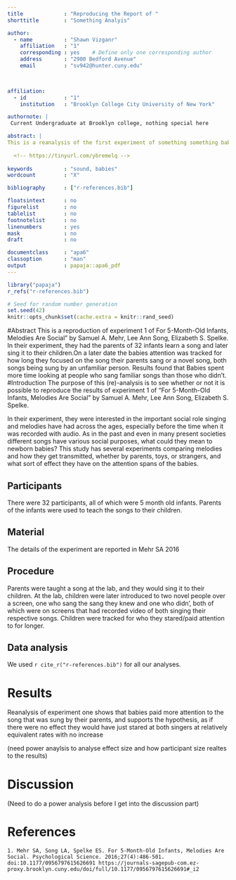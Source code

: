 ```yaml
---
title             : "Reproducing the Report of "
shorttitle        : "Something Analyis"

author: 
  - name          : "Shawn Vizganr"
    affiliation   : "1"
    corresponding : yes    # Define only one corresponding author
    address       : "2900 Bedford Avenue"
    email         : "sv942@hunter.cuny.edu"
    


affiliation:
  - id            : "1"
    institution   : "Brooklyn College City University of New York"

authornote: |
 Current Undergraduate at Brooklyn college, nothing special here

abstract: |
This is a reanalysis of the first experiment of something something baby voice recognition
  
  <!-- https://tinyurl.com/ybremelq -->
  
keywords          : "sound, babies"
wordcount         : "X"

bibliography      : ["r-references.bib"]

floatsintext      : no
figurelist        : no
tablelist         : no
footnotelist      : no
linenumbers       : yes
mask              : no
draft             : no

documentclass     : "apa6"
classoption       : "man"
output            : papaja::apa6_pdf
---
```


```r
library("papaja")
r_refs("r-references.bib")
```

```r
# Seed for random number generation
set.seed(42)
knitr::opts_chunk$set(cache.extra = knitr::rand_seed)


```
#Abstract
This is a reproduction of experiment 1 of For 5-Month-Old Infants, Melodies Are Social" by Samuel A. Mehr, Lee Ann Song, Elizabeth S. Spelke. In their experiment, they had the parents of 32 infants learn a song and later sing it to their children.On a later date the babies attention was tracked for how long they focused on the song their parents sang or a novel song, both songs being sung by an unfamiliar person. Results found that Babies spent more time looking at people who sang familiar songs than those who didn't.
#Introduction
The purpose of this (re)-analysis is to see whether or not it is possible to reproduce the results of experiment 1 of "For 5-Month-Old Infants, Melodies Are Social" by Samuel A. Mehr, Lee Ann Song, Elizabeth S. Spelke.

In their experiment, they were interested in the important social role singing and melodies have had across the ages, especially before the time when it was recorded with audio. As in the past and even in many present societies different songs have various social purposes, what could they mean to newborn babies? This study has several experiments comparing melodies and how they get transmitted, whether by parents, toys, or strangers, and what sort of effect they have on the attention spans of the babies.  


## Participants

There were 32 participants, all of which were 5 month old infants. Parents of the infants were used to teach the songs to their children.

## Material

The details of the experiment are reported in Mehr SA 2016

## Procedure

Parents were taught a song at the lab, and they would sing it to their children. At the lab, children were later introduced to two novel people over a screen, one who sang the sang they knew and one who didn', both of which were on screens that had recorded video of both singing their respective songs. Children were tracked for who they stared/paid attention to for longer. 

## Data analysis
We used `r cite_r("r-references.bib")` for all our analyses.


# Results

Reanalysis of experiment one shows that babies paid more attention to the song that was sung by their parents, and supports the hypothesis, as if there were no effect they would have just stared at both singers at relatively equivalent rates with no increase 

(need power anaylsis to analyse effect size and how participant size realtes to the results)
 
# Discussion
(Need to do a power analysis before I get into the discussion part)

\newpage

# References

  
    1. Mehr SA, Song LA, Spelke ES. For 5-Month-Old Infants, Melodies Are Social. Psychological Science. 2016;27(4):486-501. doi:10.1177/0956797615626691 https://journals-sagepub-com.ez-proxy.brooklyn.cuny.edu/doi/full/10.1177/0956797615626691#_i2
  


\begingroup
\setlength{\parindent}{-0.5in}
\setlength{\leftskip}{0.5in}

<div id="refs" custom-style="Bibliography"></div>
\endgroup
